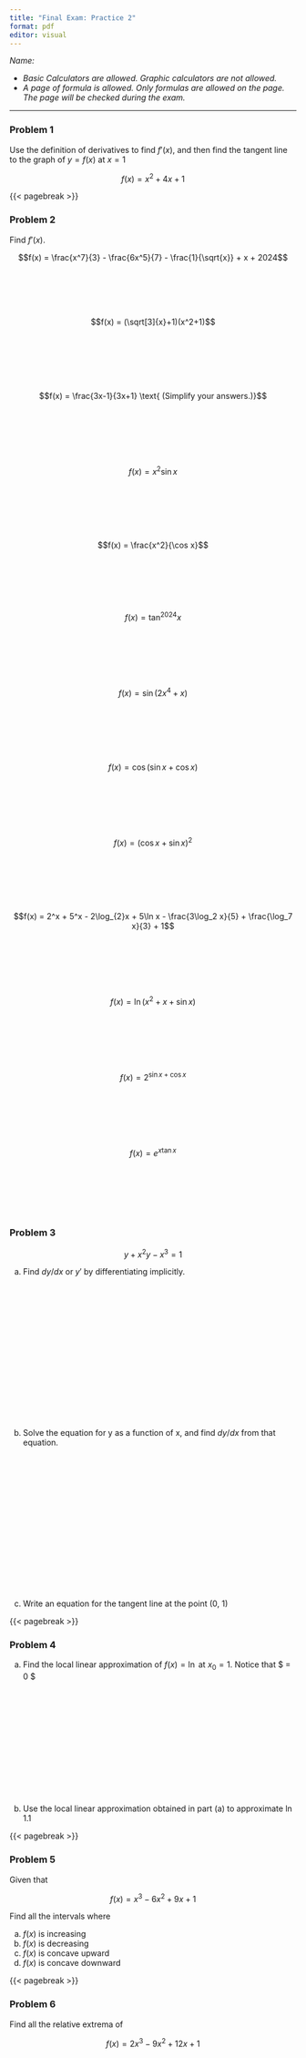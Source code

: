 ```yaml
---
title: "Final Exam: Practice 2"
format: pdf
editor: visual
---
```


\thispagestyle{empty}


*Name:*

-   *Basic Calculators are allowed. Graphic calculators are not allowed.*
-   *A page of formula is allowed. Only formulas are allowed on the page. The page will be checked during the exam.*

---
### Problem 1

Use the definition of derivatives to find $f'(x)$, and then find the tangent line to the graph of $y = f(x)$ at $x = 1$

$$
f(x) = x^2  + 4x + 1
$$

{{< pagebreak >}}

### Problem 2

Find $f'(x)$.

$$f(x) =  \frac{x^7}{3} - \frac{6x^5}{7} - \frac{1}{\sqrt{x}} + x + 2024$$

\
\
\
\

$$f(x) = (\sqrt[3]{x}+1)(x^2+1)$$

\
\
\
\
\

$$f(x) = \frac{3x-1}{3x+1} \text{   (Simplify your answers.)}$$

\
\
\
\
\

\thispagestyle{empty}


$$f(x) = x^2\sin x$$

\
\
\
\
\

$$f(x) = \frac{x^2}{\cos x}$$\
\
\
\
\

$$f(x) = \tan^{2024} x$$

\
\
\
\
\

$$f(x) = \sin(2x^4 + x)$$

\
\
\
\
\

\thispagestyle{empty}


$$f(x) = \cos\bigg(\sin x + \cos x \bigg)$$

\
\
\
\
\

$$f(x) = \bigg(\cos x+\sin x\bigg)^{2}$$

\
\
\
\
\

$$f(x) = 2^x + 5^x - 2\log_{2}x + 5\ln x - \frac{3\log_2 x}{5} + \frac{\log_7 x}{3} + 1$$

\
\
\
\
\


$$f(x) = \ln\bigg(x^2+x+ \sin x\bigg)$$

\
\
\
\
\

\thispagestyle{empty}


$$f(x) = 2^{\sin x + \cos x}$$

\
\
\
\
\

$$f(x) = e^{x\tan x}$$

\
\
\
\
\



### Problem 3

$$
y + x^2y - x^3 = 1
$$

(a) Find $dy/dx$ or $y'$ by differentiating implicitly.

\
\
\
\
\
\
\
\
\
\
\
\
\
\


(b) Solve the equation for y as a function of x, and find $dy/dx$ from that equation.

\thispagestyle{empty}

\
\
\
\
\
\
\
\
\
\
\
\
\
\

(c) Write an equation for the tangent line at the point (0, 1)\


{{< pagebreak >}}

### Problem 4

(a) Find the local linear approximation of $f(x) = \ln$ at $x_0 = 1$\. Notice that $\ln1 = 0 $

\thispagestyle{empty}

\
\
\
\
\
\
\
\
\
\
\

(b) Use the local linear approximation obtained in part (a) to approximate $\ln{1.1}$

{{< pagebreak >}}


### Problem 5

Given that 

$$f(x) =  x^3 - 6x^2 + 9x + 1$$

Find all the intervals where

a. $f(x)$ is increasing
b. $f(x)$ is decreasing
c. $f(x)$ is concave upward
d. $f(x)$ is concave downward

\thispagestyle{empty}

{{< pagebreak >}}


### Problem 6

Find all the relative extrema of

$$
f(x) = 2x^3 - 9x^2 + 12x + 1
$$

\
\
\
\
\
\
\
\
\
\
\
\
\
\
\
\
\
\
\
\
\thispagestyle{empty}



### Problem 7

Find the absolute maximum and absolute minimum of $f(x) = x^3 + 6x^2 +9x +1$ on the interval [-4, 4].


\thispagestyle{empty}
{{< pagebreak >}}

### Problem 8

The given equation has one (real) solution. Approximate the solution by Newton's method. 

$$x^3 + 3x + 1 = 0$$

\thispagestyle{empty}

```r

```


{{< pagebreak >}}


### Problem 9

Find the following 

$$\int \bigg(2x^3 - x^2 + 2x + 2 \bigg) dx$$

\
\
\
\
\
\
\
\
\
\

$$\int \bigg( \sqrt[3] x + 2x + \frac{3}{x}\bigg) dx$$
\thispagestyle{empty}

\
\
\
\
\
\
\
\
\
\

\thispagestyle{empty}

$$\int \bigg( e^x + \sin x  + 3 \cos x + 1\bigg) dx$$

\
\
\
\
\
\
\
\
\
\


$$\int ( x^2  + 1)(x^2+2 ) dx$$

\
\
\
\
\
\
\
\

\thispagestyle{empty}

### Problem 10

Calculate the area between $f(x) = x^2 -5x + 6$ and x-axis bounded by $x = 2$ and $x = 5$

\thispagestyle{empty}